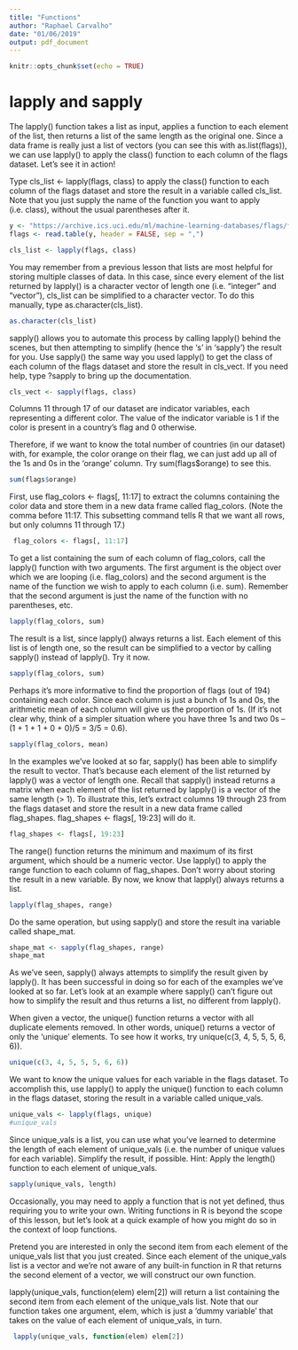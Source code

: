 ```yaml
---
title: "Functions"
author: "Raphael Carvalho"
date: "01/06/2019"
output: pdf_document
---
```


```r
knitr::opts_chunk$set(echo = TRUE)
```

# lapply and sapply

The lapply() function takes a list as input, applies a function to each element of the list, then returns a list of the same length as the original one. Since a data frame is really just a list of vectors (you can see this with as.list(flags)), we can use lapply() to apply the class() function to each column of the flags dataset. Let's see it in action!

Type cls_list <- lapply(flags, class) to apply the class() function to each column of the flags dataset and store the result in a variable called cls_list. Note that you just supply the name of the function you want to apply (i.e. class), without the usual parentheses after it.

```r
y <- "https://archive.ics.uci.edu/ml/machine-learning-databases/flags/flag.data"
flags <- read.table(y, header = FALSE, sep = ",")

cls_list <- lapply(flags, class)
```

You may remember from a previous lesson that lists are most helpful for storing multiple classes of data. In this case, since every element of the list returned by lapply() is a character vector of length one (i.e. "integer" and "vector"), cls_list can be simplified to a character vector. To do this manually, type as.character(cls_list).

```r
as.character(cls_list)
```

sapply() allows you to automate this process by calling lapply() behind the scenes, but then attempting to simplify (hence the 's' in 'sapply') the result for you. Use sapply() the same way you used lapply() to get the class of each column of the flags dataset and store the result in cls_vect. If you need help, type ?sapply to bring up the documentation.

```r
cls_vect <- sapply(flags, class)
```

Columns 11 through 17 of our dataset are indicator variables, each representing a different color. The value of the indicator variable is 1 if the color is present in a country's flag and 0 otherwise.

Therefore, if we want to know the total number of countries (in our dataset) with, for example, the color orange on their flag, we can just add up all of the 1s and 0s in the 'orange' column. Try sum(flags$orange) to see this.

```r
sum(flags$orange)
```

First, use flag_colors <- flags[, 11:17] to extract the columns containing the color data and store them in a new data frame called flag_colors. (Note the comma before 11:17. This subsetting command tells R that we want all rows, but only columns 11 through 17.)

```r
 flag_colors <- flags[, 11:17]
```

To get a list containing the sum of each column of flag_colors, call the lapply() function with two arguments. The first argument is the object over which we are looping (i.e. flag_colors) and the second argument is the name of the function we wish to apply to each
column (i.e. sum). Remember that the second argument is just the name of the function with
no parentheses, etc.

```r
lapply(flag_colors, sum)
```

The result is a list, since lapply() always returns a list. Each element of this list is of length one, so the result can be simplified to a vector by calling sapply() instead of lapply(). Try it now.

```r
sapply(flag_colors, sum)
```

Perhaps it's more informative to find the proportion of flags (out of 194) containing each color. Since each column is just a bunch of 1s and 0s, the arithmetic mean of each column will give us the proportion of 1s. (If it's not clear why, think of a simpler situation where you have three 1s and two 0s -- (1 + 1 + 1 + 0 + 0)/5 = 3/5 = 0.6).

```r
sapply(flag_colors, mean)
```

In the examples we've looked at so far, sapply() has been able to simplify the result to vector. That's because each element of the list returned by lapply() was a vector of length one. Recall that sapply() instead returns a matrix when each element of the list returned by lapply() is a vector of the same length (> 1). To illustrate this, let's extract columns 19 through 23 from the flags dataset and store the result in a new data frame called flag_shapes. flag_shapes <- flags[, 19:23] will do it.

```r
flag_shapes <- flags[, 19:23]
```

The range() function returns the minimum and maximum of its first argument, which should be a numeric vector. Use lapply() to apply the range function to each column of flag_shapes. Don't worry about storing the result in a new variable. By now, we know that lapply() always returns a list.

```r
lapply(flag_shapes, range)
```

Do the same operation, but using sapply() and store the result ina variable called shape_mat. 

```r
shape_mat <- sapply(flag_shapes, range)
shape_mat
```

As we've seen, sapply() always attempts to simplify the result given by lapply(). It has been successful in doing so for each of the examples we've looked at so far. Let's look at an example where sapply() can't figure out how to simplify the result and thus returns a list, no different from lapply().

When given a vector, the unique() function returns a vector with all duplicate elements removed. In other words, unique() returns a vector of only the 'unique' elements. To see how it works, try unique(c(3, 4, 5, 5, 5, 6, 6)).

```r
unique(c(3, 4, 5, 5, 5, 6, 6))
```

We want to know the unique values for each variable in the flags dataset. To accomplish this, use lapply() to apply the unique() function to each column in the flags dataset, storing the result in a variable called unique_vals.

```r
unique_vals <- lapply(flags, unique)
#unique_vals
```

Since unique_vals is a list, you can use what you've learned to determine the length of each element of unique_vals (i.e. the number of unique values for each variable). Simplify the result, if possible. Hint: Apply the length() function to each element of unique_vals.

```r
sapply(unique_vals, length)
```

Occasionally, you may need to apply a function that is not yet defined, thus requiring you to write your own. Writing functions in R is beyond the scope of this lesson, but let's look at a quick example of how you might do so in the context of loop functions.

 Pretend you are interested in only the second item from each element of the unique_vals list that you just created. Since each element of the unique_vals list is a vector and we're not aware of any built-in function in R that returns the second element of a vector, we will construct our own function.

lapply(unique_vals, function(elem) elem[2]) will return a list containing the second item from each element of the unique_vals list. Note that our function takes one argument, elem, which is just a 'dummy variable' that takes on the value of each element of unique_vals, in turn.

```r
 lapply(unique_vals, function(elem) elem[2])
```